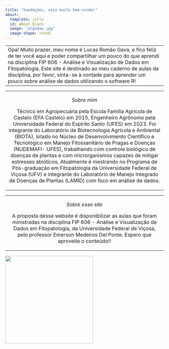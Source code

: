 ```yaml
---
title: "Saudações, seja muito bem-vindo!"
about:
  template: jolla
  id: about-block
  image: "algodao.jpg"
  image-shape: round
---
```


|                                                                                                                                                                                                                                                                                                                                                                        |
|------------------------------------------------------------------------------------------------------------------------------------------------------------------------------------------------------------------------------------------------------------------------------------------------------------------------------------------------------------------------|
| Opa! Muito prazer, meu nome é Lucas Romão Gava, e fico feliz de ter você aqui e poder compartilhar um pouco do que aprendi na disciplina FIP 606 - Análise e Visualização de Dados em Fitopatologia. Este site é destinado ao meu caderno de aulas da disciplina, por favor, sinta-se à vontade para aprender um pouco sobre análise de dados utilizando o software R! |

+:------------------------------------------------------------------------------------------------------------------------------------------------------------------------------------------------------------------------------------------------------------------------------------------------------------------------------------------------------------------------------------------------------------------------------------------------------------------------------------------------------------------------------------------------------------------------------------------------------------------------------------------------------------------------------------------------------------------------------:+
| *Sobre mim*                                                                                                                                                                                                                                                                                                                                                                                                                                                                                                                                                                                                                                                                                                                    |
|                                                                                                                                                                                                                                                                                                                                                                                                                                                                                                                                                                                                                                                                                                                                |
| Técnico em Agropecuária pela Escola Família Agrícola de Castelo (EFA Castelo) em 2015, Engenheiro Agrônomo pela Universidade Federal do Espírito Santo (UFES) em 2023. Foi integrante do Laboratório de Biotecnologia Agrícola e Ambiental (BIOTA), lotado no Núcleo de Desenvolvimento Científico e Tecnológico em Manejo Fitossanitário de Pragas e Doenças (NUDEMAFI- UFES), trabalhando com controle biológico de doenças de plantas e com microrganismos capazes de mitigar estresses abióticos. Atualmente é mestrando no Programa de Pós-graduação em Fitopatologia da Universidade Federal de Viçosa (UFV) e integrante do Laboratório de Manejo Integrado de Doenças de Plantas (LAMID) com foco em análise de dados. |
+--------------------------------------------------------------------------------------------------------------------------------------------------------------------------------------------------------------------------------------------------------------------------------------------------------------------------------------------------------------------------------------------------------------------------------------------------------------------------------------------------------------------------------------------------------------------------------------------------------------------------------------------------------------------------------------------------------------------------------+

+:------------------------------------------------------------------------------------------------------------------------------------------------------------------------------------------------------------------------------------------------------------------:+
| *Sobre esse site*                                                                                                                                                                                                                                                  |
|                                                                                                                                                                                                                                                                    |
| A proposta desse website é disponibilizar as aulas que foram ministradas na disciplina FIP 606 - Análise e Visualização de Dados em Fitopatologia, da Universidade Federal de Viçosa, pelo professor Emerson Medeiros Del Ponte. Espero que aproveite o conteúdo!! |
+--------------------------------------------------------------------------------------------------------------------------------------------------------------------------------------------------------------------------------------------------------------------+

![](logo.jpg){fig-align="center" width="279"}
